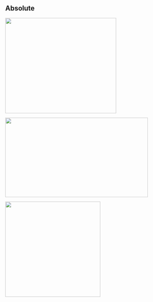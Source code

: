## Absolute

![](https://placekitten.com/350/300){.absolute top="200" left="0" width="350" height="300"}

![](https://placekitten.com/450/250){.absolute top="50" right="50" width="450" height="250"}

![](https://placekitten.com/300/300){.absolute bottom="20" right="100" width="300" height="300"}
